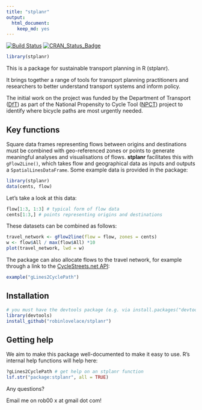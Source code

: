 ```yaml
---
title: "stplanr"
output:
  html_document:
    keep_md: yes
---
```


[![Build Status](https://travis-ci.org/Robinlovelace/stplanr.svg?branch=master)](https://travis-ci.org/Robinlovelace/stplanr) [![CRAN_Status_Badge](http://www.r-pkg.org/badges/version/stplanr)](http://cran.r-project.org/web/packages/stplanr)

```r
library(stplanr)
```


This is a package for sustainable transport planning in R (stplanr).

It brings together a range of tools for transport planning practitioners and
researchers to better understand transport systems and inform policy.

The initial work on the project was funded by the Department of Transport
([DfT](https://www.gov.uk/government/organisations/department-for-transport))
as part of the National Propensity to Cycle Tool
([NPCT](http://www.cedar.iph.cam.ac.uk/research/modelling/npct-tool/)) project to
identify where bicycle paths are most urgently needed.

## Key functions

Square data frames representing flows between origins and destinations
must be combined with geo-referenced zones or points to generate meaningful
analyses and visualisations of flows. **stplanr** facilitates this with 
`gFlow2Line()`, which takes flow and geographical data as inputs and
outputs a `SpatialLinesDataFrame`. Some example data is provided in the package:

```r
library(stplanr)
data(cents, flow)
```

Let's take a look at this data:

```r
flow[1:3, 1:3] # typical form of flow data
cents[1:3,] # points representing origins and destinations
```

These datasets can be combined as follows:

```r
travel_network <- gFlow2line(flow = flow, zones = cents)
w <- flow$All / max(flow$All) *10
plot(travel_network, lwd = w)
```

The package can also allocate flows to the travel network, for example through
a link to the [CycleStreets.net API](https://www.cyclestreets.net/api/):

```r
example("gLines2CyclePath")
```

## Installation

```r
# you must have the devtools package (e.g. via install.packages("devtools"))
library(devtools) 
install_github("robinlovelace/stplanr")
```

## Getting help

We aim to make this package well-documented to make it easy to use.
R's internal help functions will help here:

```r
?gLines2CyclePath # get help on an stplanr function
lsf.str("package:stplanr", all = TRUE)
```

Any questions?

Email me on rob00 x at gmail dot com!


